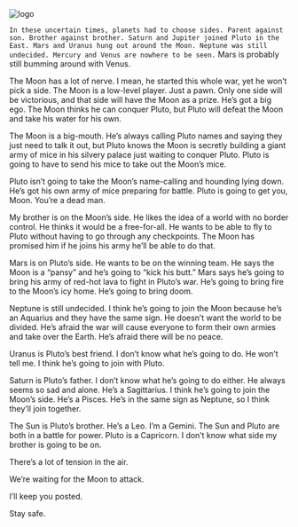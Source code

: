 
<div className={styles["Welcome"]}>
<img src={image} className={styles["image"]} alt="logo" />

`In these uncertain times, planets had to choose sides. Parent against son. Brother against brother. Saturn and Jupiter joined Pluto in the East. Mars and Uranus hung out around the Moon. Neptune was still undecided. Mercury and Venus are nowhere to be seen.` Mars is probably still bumming around with Venus.

The Moon has a lot of nerve. I mean, he started this whole war, yet he won’t pick a side. The Moon is a low-level player. Just a pawn. Only one side will be victorious, and that side will have the Moon as a prize. He’s got a big ego. The Moon thinks he can conquer Pluto, but Pluto will defeat the Moon and take his water for his own.

The Moon is a big-mouth. He’s always calling Pluto names and saying they just need to talk it out, but Pluto knows the Moon is secretly building a giant army of mice in his silvery palace just waiting to conquer Pluto. Pluto is going to have to send his mice to take out the Moon’s mice.

Pluto isn’t going to take the Moon’s name-calling and hounding lying down. He’s got his own army of mice preparing for battle. Pluto is going to get you, Moon. You’re a dead man.

My brother is on the Moon’s side. He likes the idea of a world with no border control. He thinks it would be a free-for-all. He wants to be able to fly to Pluto without having to go through any checkpoints. The Moon has promised him if he joins his army he’ll be able to do that.

Mars is on Pluto’s side. He wants to be on the winning team. He says the Moon is a “pansy” and he’s going to “kick his butt.” Mars says he’s going to bring his army of red-hot lava to fight in Pluto’s war. He’s going to bring fire to the Moon’s icy home. He’s going to bring doom.

Neptune is still undecided. I think he’s going to join the Moon because he’s an Aquarius and they have the same sign. He doesn’t want the world to be divided. He’s afraid the war will cause everyone to form their own armies and take over the Earth. He’s afraid there will be no peace.

Uranus is Pluto’s best friend. I don’t know what he’s going to do. He won’t tell me. I think he’s going to join with Pluto.

Saturn is Pluto’s father. I don’t know what he’s going to do either. He always seems so sad and alone. He’s a Sagittarius. I think he’s going to join the Moon’s side. He’s a Pisces. He’s in the same sign as Neptune, so I think they’ll join together.

The Sun is Pluto’s brother. He’s a Leo. I’m a Gemini. The Sun and Pluto are both in a battle for power. Pluto is a Capricorn. I don’t know what side my brother is going to be on.

There’s a lot of tension in the air.

We’re waiting for the Moon to attack.

I’ll keep you posted.

Stay safe.

</div>

